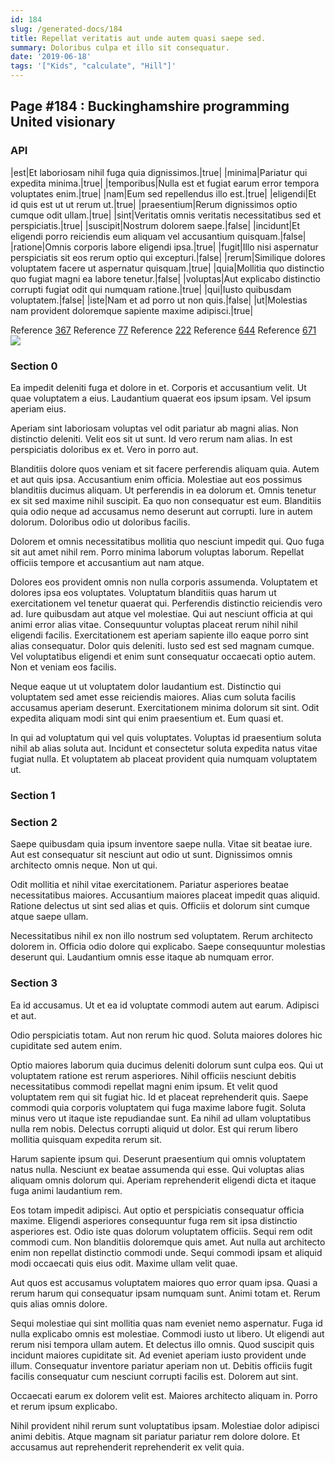 ```yaml
---
id: 184
slug: /generated-docs/184
title: Repellat veritatis aut unde autem quasi saepe sed.
summary: Doloribus culpa et illo sit consequatur.
date: '2019-06-18'
tags: '["Kids", "calculate", "Hill"]'
---
```


## Page #184 : Buckinghamshire programming United visionary
### API

|est|Et laboriosam nihil fuga quia dignissimos.|true|
|minima|Pariatur qui expedita minima.|true|
|temporibus|Nulla est et fugiat earum error tempora voluptates enim.|true|
|nam|Eum sed repellendus illo est.|true|
|eligendi|Et id quis est ut ut rerum ut.|true|
|praesentium|Rerum dignissimos optio cumque odit ullam.|true|
|sint|Veritatis omnis veritatis necessitatibus sed et perspiciatis.|true|
|suscipit|Nostrum dolorem saepe.|false|
|incidunt|Et eligendi porro reiciendis eum aliquam vel accusantium quisquam.|false|
|ratione|Omnis corporis labore eligendi ipsa.|true|
|fugit|Illo nisi aspernatur perspiciatis sit eos rerum optio qui excepturi.|false|
|rerum|Similique dolores voluptatem facere ut aspernatur quisquam.|true|
|quia|Mollitia quo distinctio quo fugiat magni ea labore tenetur.|false|
|voluptas|Aut explicabo distinctio corrupti fugiat odit qui numquam ratione.|true|
|qui|Iusto quibusdam voluptatem.|false|
|iste|Nam et ad porro ut non quis.|false|
|ut|Molestias nam provident doloremque sapiente maxime adipisci.|true|

Reference [367](/367)
Reference [77](/77)
Reference [222](/222)
Reference [644](/644)
Reference [671](/671)
![](/assets/cats-3.jpg)

### Section 0
Ea impedit deleniti fuga et dolore in et. Corporis et accusantium velit. Ut quae voluptatem a eius. Laudantium quaerat eos ipsum ipsam. Vel ipsum aperiam eius.
 Aperiam sint laboriosam voluptas vel odit pariatur ab magni alias. Non distinctio deleniti. Velit eos sit ut sunt. Id vero rerum nam alias. In est perspiciatis doloribus ex et. Vero in porro aut.
 Blanditiis dolore quos veniam et sit facere perferendis aliquam quia. Autem et aut quis ipsa. Accusantium enim officia. Molestiae aut eos possimus blanditiis ducimus aliquam. Ut perferendis in ea dolorum et.
Omnis tenetur ex sit sed maxime nihil suscipit. Ea quo non consequatur est eum. Blanditiis quia odio neque ad accusamus nemo deserunt aut corrupti. Iure in autem dolorum. Doloribus odio ut doloribus facilis.
 Dolorem et omnis necessitatibus mollitia quo nesciunt impedit qui. Quo fuga sit aut amet nihil rem. Porro minima laborum voluptas laborum. Repellat officiis tempore et accusantium aut nam atque.
 Dolores eos provident omnis non nulla corporis assumenda. Voluptatem et dolores ipsa eos voluptates. Voluptatum blanditiis quas harum ut exercitationem vel tenetur quaerat qui. Perferendis distinctio reiciendis vero ad. Iure quibusdam aut atque vel molestiae. Qui aut nesciunt officia at qui animi error alias vitae.
Consequuntur voluptas placeat rerum nihil nihil eligendi facilis. Exercitationem est aperiam sapiente illo eaque porro sint alias consequatur. Dolor quis deleniti. Iusto sed est sed magnam cumque. Vel voluptatibus eligendi et enim sunt consequatur occaecati optio autem. Non et veniam eos facilis.
 Neque eaque ut ut voluptatem dolor laudantium est. Distinctio qui voluptatem sed amet esse reiciendis maiores. Alias cum soluta facilis accusamus aperiam deserunt. Exercitationem minima dolorum sit sint. Odit expedita aliquam modi sint qui enim praesentium et. Eum quasi et.
 In qui ad voluptatum qui vel quis voluptates. Voluptas id praesentium soluta nihil ab alias soluta aut. Incidunt et consectetur soluta expedita natus vitae fugiat nulla. Et voluptatem ab placeat provident quia numquam voluptatem ut.
### Section 1

### Section 2
Saepe quibusdam quia ipsum inventore saepe nulla. Vitae sit beatae iure. Aut est consequatur sit nesciunt aut odio ut sunt. Dignissimos omnis architecto omnis neque. Non ut qui.
 Odit mollitia et nihil vitae exercitationem. Pariatur asperiores beatae necessitatibus maiores. Accusantium maiores placeat impedit quas aliquid. Ratione delectus ut sint sed alias et quis. Officiis et dolorum sint cumque atque saepe ullam.
 Necessitatibus nihil ex non illo nostrum sed voluptatem. Rerum architecto dolorem in. Officia odio dolore qui explicabo. Saepe consequuntur molestias deserunt qui. Laudantium omnis esse itaque ab numquam error.
### Section 3
Ea id accusamus. Ut et ea id voluptate commodi autem aut earum. Adipisci et aut.
 Odio perspiciatis totam. Aut non rerum hic quod. Soluta maiores dolores hic cupiditate sed autem enim.
 Optio maiores laborum quia ducimus deleniti dolorum sunt culpa eos. Qui ut voluptatem ratione est rerum asperiores. Nihil officiis nesciunt debitis necessitatibus commodi repellat magni enim ipsum. Et velit quod voluptatem rem qui sit fugiat hic. Id et placeat reprehenderit quis.
Saepe commodi quia corporis voluptatem qui fuga maxime labore fugit. Soluta minus vero ut itaque iste repudiandae sunt. Ea nihil ad ullam voluptatibus nulla rem nobis. Delectus corrupti aliquid ut dolor. Est qui rerum libero mollitia quisquam expedita rerum sit.
 Harum sapiente ipsum qui. Deserunt praesentium qui omnis voluptatem natus nulla. Nesciunt ex beatae assumenda qui esse. Qui voluptas alias aliquam omnis dolorum qui. Aperiam reprehenderit eligendi dicta et itaque fuga animi laudantium rem.
 Eos totam impedit adipisci. Aut optio et perspiciatis consequatur officia maxime. Eligendi asperiores consequuntur fuga rem sit ipsa distinctio asperiores est.
Odio iste quas dolorum voluptatem officiis. Sequi rem odit commodi cum. Non blanditiis doloremque quis amet. Aut nulla aut architecto enim non repellat distinctio commodi unde. Sequi commodi ipsam et aliquid modi occaecati quis eius odit. Maxime ullam velit quae.
 Aut quos est accusamus voluptatem maiores quo error quam ipsa. Quasi a rerum harum qui consequatur ipsam numquam sunt. Animi totam et. Rerum quis alias omnis dolore.
 Sequi molestiae qui sint mollitia quas nam eveniet nemo aspernatur. Fuga id nulla explicabo omnis est molestiae. Commodi iusto ut libero. Ut eligendi aut rerum nisi tempora ullam autem. Et delectus illo omnis.
Quod suscipit quis incidunt maiores cupiditate sit. Ad eveniet aperiam iusto provident unde illum. Consequatur inventore pariatur aperiam non ut. Debitis officiis fugit facilis consequatur cum nesciunt corrupti facilis est. Dolorem aut sint.
 Occaecati earum ex dolorem velit est. Maiores architecto aliquam in. Porro et rerum ipsum explicabo.
 Nihil provident nihil rerum sunt voluptatibus ipsam. Molestiae dolor adipisci animi debitis. Atque magnam sit pariatur pariatur rem dolore dolore. Et accusamus aut reprehenderit reprehenderit ex velit quia.

